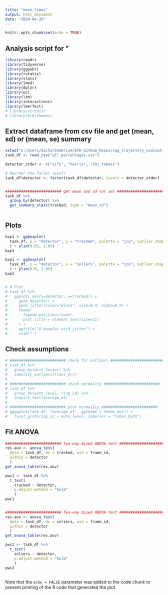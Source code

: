 ```yaml
---
title: "move_times"
output: html_document
date: "2024-04-26"
---
```


```r
knitr::opts_chunk$set(echo = TRUE)
```

## Analysis script for "

```r
library(readr)
library(tidyverse)
library(ggpubr)
library(rstatix)
library(stats)
library(lme4)
library(dplyr)
library(ez)
library(ltm)
library(interactions)
library(lmerTest)
# library(viridis)
# library(hrbrthemes)
```


## Extract dataframe from csv file and get (mean, sd) or (mean, se) summary

```r

setwd("C:/Users/micha/OneDrive/ETH_GitHub_Repos/rpg_trajectory_evaluation/R_analysis/kitti_data/")
task_df <- read_csv("all_percentages.csv")

detector_order <- c("sift", "harris", "shi_tomasi")

# Reorder the factor levels
task_df$detector <- factor(task_df$detector, levels = detector_order)


######################### get mean and sd (or se) ######################### 
task_df %>%
  group_by(detector) %>%
  get_summary_stats(tracked, type = "mean_sd")



```

## Plots

```r

bxp1 <- ggboxplot(
  task_df, x = "detector", y = "tracked", palette = "jco", outlier.shape = NA
  ) + ylim(0.85, 1.05)
bxp1

bxp1 <- ggboxplot(
  task_df, x = "detector", y = "inliers", palette = "jco", outlier.shape = NA
  ) + ylim(0.8, 1.05)
bxp1


# # Plot
# task_df %>%
#   ggplot( aes(x=detector, y=tracked)) +
#     geom_boxplot() +
#     geom_jitter(color="black", size=0.4, alpha=0.9) +
#     theme(
#       legend.position="none",
#       plot.title = element_text(size=11)
#     ) +
#     ggtitle("A boxplot with jitter") +
#     xlab("")

```


## Check assumptions

```r

# ######################### check for outliers ######################### 
# task_df %>%
#   group_by(dist_factor) %>%
#   identify_outliers(trans_err)
# 
# ######################### check normality ######################### 
# task_df %>%
#   group_by(auto_level, ring_id) %>%
#   shapiro_test(average_mt)
# 
# ######################### plot normality ######################### 
# ggqqplot(task_df, "average_mt", ggtheme = theme_bw()) +
#   facet_grid(ring_id ~ auto_level, labeller = "label_both")


```


## Fit ANOVA

```r

######################### Two-way mixed ANOVA test #########################  
res.aov <- anova_test(
  data = task_df, dv = tracked, wid = frame_id,
  within = detector
  )
get_anova_table(res.aov)

pwc1 <- task_df %>%
  t_test(
    tracked ~ detector,
    p.adjust.method = "holm"
    )
pwc1


######################### Two-way mixed ANOVA test #########################  
res.aov <- anova_test(
  data = task_df, dv = inliers, wid = frame_id,
  within = detector
  )
get_anova_table(res.aov)

pwc2 <- task_df %>%
  t_test(
    inliers ~ detector,
    p.adjust.method = "holm"
    )
pwc2



```

Note that the `echo = FALSE` parameter was added to the code chunk to prevent printing of the R code that generated the plot.
